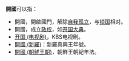 '''開國'''可以指：
* 開國，開啟國門，解除[[孤立主义#自我孤立|自我孤立]]，与[[锁国政策|锁国]]相对。
* 開國，成立[[政权|政权]]，如[[开国大典|开国大典]]。
* [[开国_(电视剧)|开国 (电视剧)]]，KBS电视剧。
* [[開國_(新羅)|開國 (新羅)]]：新羅真興王年號。
* [[開國_(朝鮮王朝)|開國 (朝鮮王朝)]]，朝鮮王朝紀年法。

{{disambiguation|cat=二字消歧义}}